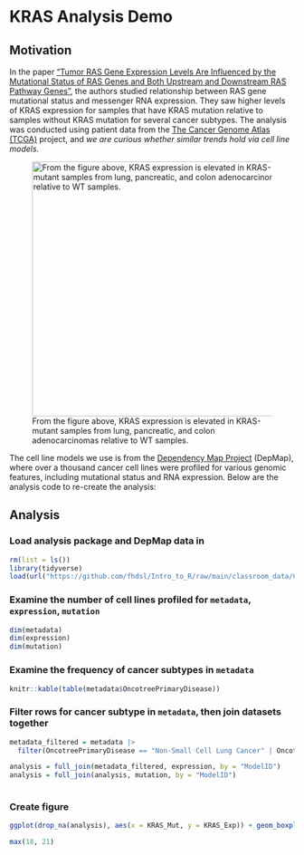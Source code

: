 # KRAS Analysis Demo

## Motivation

In the paper ["Tumor RAS Gene Expression Levels Are Influenced by the Mutational Status of RAS Genes and Both Upstream and Downstream RAS Pathway Genes"](https://journals.sagepub.com/doi/pdf/10.1177/1176935117711944), the authors studied relationship between RAS gene mutational status and messenger RNA expression. They saw higher levels of KRAS expression for samples that have KRAS mutation relative to samples without KRAS mutation for several cancer subtypes. The analysis was conducted using patient data from the [The Cancer Genome Atlas (TCGA)](https://www.cancer.gov/ccg/research/genome-sequencing/tcga) project, and *we are curious whether similar trends hold via cell line models.*

![From the figure above, KRAS expression is elevated in KRAS-mutant samples from lung, pancreatic, and colon adenocarcinomas relative to WT samples.](https://raw.githubusercontent.com/fhdsl/S1_Intro_to_R/main/images/kras.png){width="450"}

The cell line models we use is from the [Dependency Map Project](https://depmap.org/portal/home/) (DepMap), where over a thousand cancer cell lines were profiled for various genomic features, including mutational status and RNA expression. Below are the analysis code to re-create the analysis:

## Analysis

### Load analysis package and DepMap data in

```r
rm(list = ls())
library(tidyverse)
load(url("https://github.com/fhdsl/Intro_to_R/raw/main/classroom_data/CCLE.RData"))
```

### Examine the number of cell lines profiled for `metadata`, `expression`, `mutation`

```r
dim(metadata)
dim(expression)
dim(mutation)
```

### Examine the frequency of cancer subtypes in `metadata`

```r
knitr::kable(table(metadata$OncotreePrimaryDisease))
```

### Filter rows for cancer subtype in `metadata`, then join datasets together

```r
metadata_filtered = metadata |> 
  filter(OncotreePrimaryDisease == "Non-Small Cell Lung Cancer" | OncotreePrimaryDisease == "Colorectal Adenocarcinoma" | OncotreePrimaryDisease == "Pancreatic Adenocarcinoma")

analysis = full_join(metadata_filtered, expression, by = "ModelID")
analysis = full_join(analysis, mutation, by = "ModelID") 
           
```

### Create figure

```r
ggplot(drop_na(analysis), aes(x = KRAS_Mut, y = KRAS_Exp)) + geom_boxplot() + facet_wrap(~OncotreePrimaryDisease) + theme_bw()

```

```r
max(18, 21)
```
